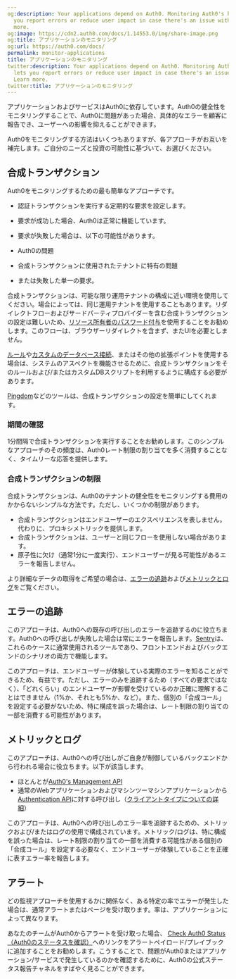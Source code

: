 ```yaml
---
og:description: Your applications depend on Auth0. Monitoring Auth0's health lets
  you report errors or reduce user impact in case there's an issue with Auth0. Learn
  more.
og:image: https://cdn2.auth0.com/docs/1.14553.0/img/share-image.png
og:title: アプリケーションのモニタリング
og:url: https://auth0.com/docs/
permalink: monitor-applications
title: アプリケーションのモニタリング
twitter:description: Your applications depend on Auth0. Monitoring Auth0's health
  lets you report errors or reduce user impact in case there's an issue with Auth0.
  Learn more.
twitter:title: アプリケーションのモニタリング
---
```


アプリケーションおよびサービスはAuth0に依存しています。Auth0の健全性をモニタリングすることで、Auth0に問題があった場合、具体的なエラーを顧客に報告でき、ユーザーへの影響を抑えることができます。

Auth0をモニタリングする方法はいくつもありますが、各アプローチがお互いを補完します。ご自分のニーズと投資の可能性に基づいて、お選びください。

## 合成トランザクション

Auth0をモニタリングするための最も簡単なアプローチです。

* 認証トランザクションを実行する定期的な要求を設定します。
* 要求が成功した場合、Auth0は正常に機能しています。
* 要求が失敗した場合は、以下の可能性があります。

* Auth0の問題
* 合成トランザクションに使用されたテナントに特有の問題
* または失敗した単一の要求。

合成トランザクションは、可能な限り運用テナントの構成に近い環境を使用してください。場合によっては、同じ運用テナントを使用することもあります。リダイレクトフローおよびサードパーティプロバイダーを含む合成トランザクションの設定は難しいため、[リソース所有者のパスワード付与](/login/flows/call-your-api-using-resource-owner-password-flow)を使用することをお勧めします。このフローは、ブラウザーリダイレクトを含まず、またUIを必要としません。

[ルール](/rules)や[カスタムのデータベース接続](/connections/database/custom-db)、またはその他の拡張ポイントを使用する場合は、システムのアスペクトを機能させるために、合成トランザクションをそのルールおよび/またはカスタムDBスクリプトを利用するように構成する必要があります。

[Pingdom](http://pingdom.com/)などのツールは、合成トランザクションの設定を簡単にしてくれます。

### 期間の確認

1分間隔で合成トランザクションを実行することをお勧めします。このシンプルなアプローチのその頻度は、Auth0レート制限の割り当てを多く消費することなく、タイムリーな応答を提供します。

### 合成トランザクションの制限

合成トランザクションは、Auth0のテナントの健全性をモニタリングする費用のかからないシンプルな方法です。ただし、いくつかの制限があります。

* 合成トランザクションはエンドユーザーのエクスペリエンスを表しません。代わりに、プロキシメトリックを提供します。
* 合成トランザクションは、ユーザーと同じフローを使用しない場合があります。
* 原子性に欠け（通常1分に一度実行）、エンドユーザーが見る可能性があるエラーを報告しません。

より詳細なデータの取得をご希望の場合は、[エラーの追跡](#error-tracking)および[メトリックとログ](#metrics-and-logs)をご覧ください。

## エラーの追跡

このアプローチは、Auth0への既存の呼び出しのエラーを追跡するのに役立ちます。Auth0への呼び出しが失敗した場合は常にエラーを報告します。[Sentry](https://sentry.io/)は、これらのケースに通常使用されるツールであり、フロントエンドおよびバックエンドのシナリオの両方で機能します。

このアプローチは、エンドユーザーが体験している実際のエラーを知ることができるため、有益です。ただし、エラーのみを追跡するため（すべての要求ではなく）、「どれくらい」のエンドユーザーが影響を受けているのか正確に理解することはできません（1%か、それとも5%か、など）。また、個別の「合成コール」を設定する必要がないため、特に構成を誤った場合は、レート制限の割り当ての一部を消費する可能性があります。

## メトリックとログ

このアプローチは、Auth0への呼び出しがご自身が制御しているバックエンドから行われる場合に役立ちます。以下が該当します。

* ほとんとが[Auth0's Management API](/api/management/v2)
* 通常のWebアプリケーションおよびマシンツーマシンアプリケーションから[Authentication API](/api/authentication)に対する呼び出し（[クライアントタイプについての詳細](/applications)）



このアプローチは、Auth0への呼び出しのエラー率を追跡するための、メトリックおよび/またはログの使用で構成されています。メトリック/ログは、特に構成を誤った場合は、レート制限の割り当ての一部を消費する可能性がある個別の「合成コール」を設定する必要なく、エンドユーザーが体験していることを正確に表すエラー率を報告します。

## アラート

どの監視アプローチを使用するかに関係なく、ある特定の率でエラーが発生した場合は、通常アラートまたはページを受け取ります。率は、アプリケーションによって異なります。

あなたのチームがAuth0からアラートを受け取った場合、 [Check Auth0 Status（Auth0のステータスを確認）](/monitor-auth0/check-auth0-status)へのリンクをアラートペイロード/プレイブックに追加することをお勧めします。こうすることで、問題がAuth0またはアプリケーション/サービスで発生しているのかを確認するために、Auth0の公式ステータス報告チャネルをすばやく見ることができます。